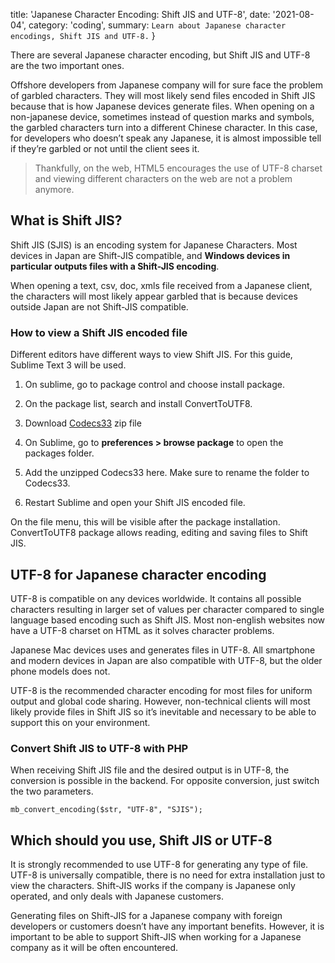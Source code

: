 
  title: 'Japanese Character Encoding: Shift JIS and UTF-8',
  date: '2021-08-04',
  category: 'coding',
  summary: `Learn about Japanese character encodings, Shift JIS and UTF-8.`
}


There are several Japanese character encoding, but Shift JIS and UTF-8 are the two important ones.

Offshore developers from Japanese company will for sure face the problem of garbled characters. They will most likely send files encoded in Shift JIS because that is how Japanese devices generate files. When opening on a non-japanese device, sometimes instead of question marks and symbols, the garbled characters turn into a different Chinese character. In this case, for developers who doesn’t speak any Japanese, it is almost impossible tell if they’re garbled or not until the client sees it.

>Thankfully, on the web, HTML5 encourages the use of UTF-8 charset and viewing different characters on the web are not a problem anymore.

## What is Shift JIS?

Shift JIS (SJIS) is an encoding system for Japanese Characters. Most devices in Japan are Shift-JIS compatible, and **Windows devices in particular outputs files with a Shift-JIS encoding**.

When opening a text, csv, doc, xmls file received from a Japanese client, the characters will most likely appear garbled that is because devices outside Japan are not Shift-JIS compatible.

### How to view a Shift JIS encoded file

Different editors have different ways to view Shift JIS. For this guide, Sublime Text 3 will be used.

1. On sublime, go to package control and choose install package.

2. On the package list, search and install ConvertToUTF8.
3. Download [Codecs33](https://github.com/seanliang/Codecs33/tree/osx) zip file
4. On Sublime, go to **preferences > browse package** to open the packages folder.
5. Add the unzipped Codecs33 here. Make sure to rename the folder to Codecs33.
6. Restart Sublime and open your Shift JIS encoded file.

On the file menu, this will be visible after the package installation. ConvertToUTF8 package allows reading, editing and saving files to Shift JIS.

## UTF-8 for Japanese character encoding

UTF-8 is compatible on any devices worldwide. It contains all possible characters resulting in larger set of values per character compared to single language based encoding such as Shift JIS. Most non-english websites now have a UTF-8 charset on HTML as it solves character problems.

Japanese Mac devices uses and generates files in UTF-8. All smartphone and modern devices in Japan are also compatible with UTF-8, but the older phone models does not.

UTF-8 is the recommended character encoding for most files for uniform output and global code sharing. However, non-technical clients will most likely provide files in Shift JIS so it’s inevitable and necessary to be able to support this on your environment.

### Convert Shift JIS to UTF-8 with PHP

When receiving Shift JIS file and the desired output is in UTF-8, the conversion is possible in the backend. For opposite conversion, just switch the two parameters.

```
mb_convert_encoding($str, "UTF-8", "SJIS");
```

## Which should you use, Shift JIS or UTF-8
It is strongly recommended to use UTF-8 for generating any type of file. UTF-8 is universally compatible, there is no need for extra installation just to view the characters. Shift-JIS works if the company is Japanese only operated, and only deals with Japanese customers.

Generating files on Shift-JIS for a Japanese company with foreign developers or customers doesn’t have any important benefits. However, it is important to be able to support Shift-JIS when working for a Japanese company as it will be often encountered.